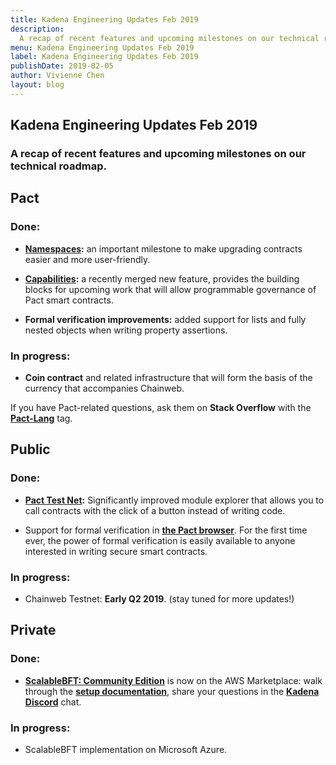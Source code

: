 ```yaml
---
title: Kadena Engineering Updates Feb 2019
description:
  A recap of recent features and upcoming milestones on our technical roadmap.
menu: Kadena Engineering Updates Feb 2019
label: Kadena Engineering Updates Feb 2019
publishDate: 2019-02-05
author: Vivienne Chen
layout: blog
---
```


## Kadena Engineering Updates Feb 2019

### A recap of recent features and upcoming milestones on our technical roadmap.

## Pact

### Done:

- **[Namespaces](https://github.com/kadena-io/pact/pull/337):** an important
  milestone to make upgrading contracts easier and more user-friendly.

- **[Capabilities](https://pact-language.readthedocs.io/en/latest/pact-functions.html?highlight=capability#capabilities):**
  a recently merged new feature, provides the building blocks for upcoming work
  that will allow programmable governance of Pact smart contracts.

- **Formal verification improvements:** added support for lists and fully nested
  objects when writing property assertions.

### In progress:

- **Coin contract** and related infrastructure that will form the basis of the
  currency that accompanies Chainweb.

If you have Pact-related questions, ask them on **Stack Overflow** with the
**[Pact-Lang](https://stackoverflow.com/questions/tagged/pact-lang)** tag.

## Public

### Done:

- **[Pact Test Net](https://pact.kadena.io/):** Significantly improved module
  explorer that allows you to call contracts with the click of a button instead
  of writing code.

- Support for formal verification in
  **[the Pact browser](http://kadena.io/try-pact/)**. For the first time ever,
  the power of formal verification is easily available to anyone interested in
  writing secure smart contracts.

### In progress:

- Chainweb Testnet: **Early Q2 2019**. (stay tuned for more updates!)

## Private

### Done:

- **[ScalableBFT: Community Edition](https://aws.amazon.com/marketplace/pp/B07MKMKP4F?qid=1547578126310/awssr=0-1/awsref_=srh_res_product_title)**
  is now on the AWS Marketplace: walk through the
  **[setup documentation](https://kadena-io.github.io/scalableBFT.github.io/)**,
  share your questions in the **[Kadena Discord](https://discord.gg/PvN7mG9)**
  chat.

### In progress:

- ScalableBFT implementation on Microsoft Azure.
